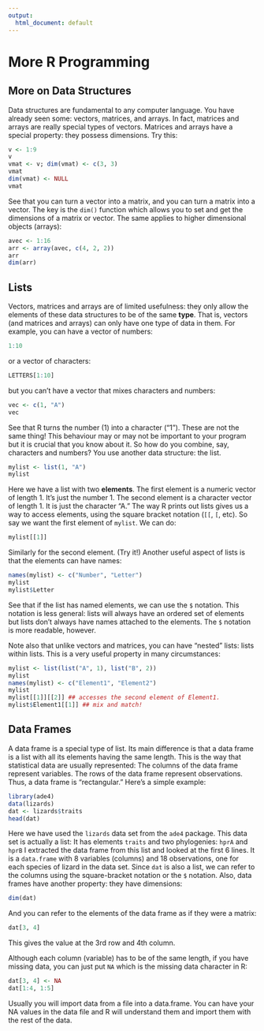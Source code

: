 ```yaml
---
output:
  html_document: default
---
```


# More R Programming {#chap4}

## More on Data Structures

Data structures are fundamental to any computer language. You have already seen some: vectors, matrices, and arrays. In fact, matrices and arrays are really special types of vectors. Matrices and arrays have a special property: they possess dimensions. Try this:
```r
v <- 1:9
v
vmat <- v; dim(vmat) <- c(3, 3)
vmat
dim(vmat) <- NULL
vmat
```

See that you can turn a vector into a matrix, and you can turn a matrix into a vector. The key is the ``dim()`` function which allows you to set and get the dimensions of a matrix or vector. The same applies to higher dimensional objects (arrays):

```r
avec <- 1:16
arr <- array(avec, c(4, 2, 2))
arr
dim(arr)
```

## Lists

Vectors, matrices and arrays are of limited usefulness: they only allow the elements of these data structures to be of the same __type__. That is, vectors (and matrices and arrays) can only have one type of data in them. For example, you can have a vector of numbers:
```r
1:10
```
or a vector of characters:
```r
LETTERS[1:10]
```
but you can't have a vector that mixes characters and numbers:
```r
vec <- c(1, "A")
vec
```
See that R turns the number (1) into a character ("1"). These are not the same thing! This behaviour may or may not be important to your program but it is crucial that you know about it. So how do you combine, say, characters and numbers? You use another data structure: the list.
```r
mylist <- list(1, "A")
mylist
```
Here we have a list with two __elements__. The first element is a numeric vector of length 1. It's just the number 1. The second element is a character vector of length 1. It is just the character "A." The way R prints out lists gives us a way to access elements, using the square bracket notation (``[[``, ``[``, etc). So say we want the first element of ``mylist``. We can do:

```r
mylist[[1]]
```
Similarly for the second element. (Try it!) Another useful aspect of lists is that the elements can have names:
```r
names(mylist) <- c("Number", "Letter")
mylist
mylist$Letter
```
See that if the list has named elements, we can use the ``$`` notation. This notation is less general: lists will always have an ordered set of elements but lists don't always have names attached to the elements. The ``$`` notation is more readable, however.

Note also that unlike vectors and matrices, you can have "nested" lists: lists within lists. This is a very useful property in many circumstances:
```r
mylist <- list(list("A", 1), list("B", 2))
mylist
names(mylist) <- c("Element1", "Element2")
mylist
mylist[[1]][[2]] ## accesses the second element of Element1.
mylist$Element1[[1]] ## mix and match!
```

## Data Frames

A data frame is a special type of list. Its main difference is that a data frame is a list with all its elements having the same length. This is the way that statistical data are usually represented: The columns of the data frame represent variables. The rows of the data frame represent observations. Thus, a data frame is "rectangular." Here's a simple example:

```r
library(ade4)
data(lizards)
dat <- lizards$traits
head(dat)
```

Here we have used the ``lizards`` data set from the ``ade4`` package. This data set is actually a list: It has elements ``traits`` and two phylogenies: ``hprA`` and ``hprB`` I extracted the data frame from this list and looked at the first 6 lines. It is a ``data.frame`` with 8 variables (columns) and 18 observations, one for each species of lizard in the data set. Since ``dat`` is also a list, we can refer to the columns using the square-bracket notation or the ``$`` notation. Also, data frames have another property: they have dimensions:

```r
dim(dat)
```
And you can refer to the elements of the data frame as if they were a matrix:

```r
dat[3, 4]
```
This gives the value at the 3rd row and 4th column.

Although each column (variable) has to be of the same length, if you have missing data, you can just put ``NA`` which is the missing data character in R:

```r
dat[3, 4] <- NA
dat[1:4, 1:5]
```

Usually you will import data from a file into a data.frame. You can have your NA values in the data file and R will understand them and import them with the rest of the data.

